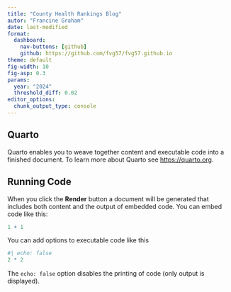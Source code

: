 ---
title: "County Health Rankings Blog"
autor: "Francine Graham"
date: last-modified
format: 
  dashboard:
    nav-buttons: [github]
    github: https://github.com/fvg57/fvg57.github.io
theme: default
fig-width: 10
fig-asp: 0.3
params: 
  year: "2024"
  threshold_diff: 0.02
editor_options: 
  chunk_output_type: console
---

## Quarto

Quarto enables you to weave together content and executable code into a finished document. To learn more about Quarto see <https://quarto.org>.

## Running Code

When you click the **Render** button a document will be generated that includes both content and the output of embedded code. You can embed code like this:

```{r}
1 + 1
```

You can add options to executable code like this

```{r}
#| echo: false
2 * 2
```

The `echo: false` option disables the printing of code (only output is displayed).
